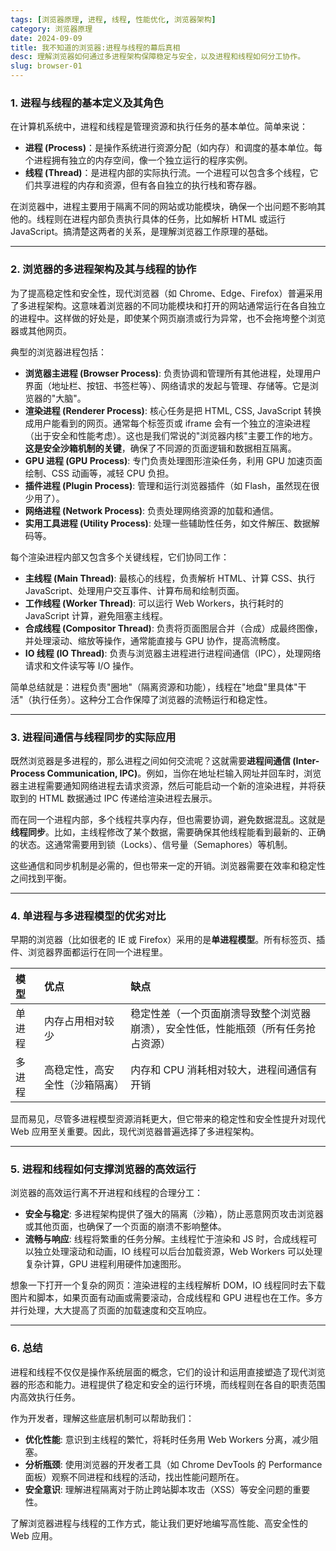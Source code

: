 ```yaml
---
tags: [浏览器原理, 进程, 线程, 性能优化, 浏览器架构]
category: 浏览器原理
date: 2024-09-09
title: 我不知道的浏览器:进程与线程的幕后真相
desc: 理解浏览器如何通过多进程架构保障稳定与安全，以及进程和线程如何分工协作。
slug: browser-01
---
```


### 1. 进程与线程的基本定义及其角色

在计算机系统中，进程和线程是管理资源和执行任务的基本单位。简单来说：

-   **进程 (Process)**：是操作系统进行资源分配（如内存）和调度的基本单位。每个进程拥有独立的内存空间，像一个独立运行的程序实例。
-   **线程 (Thread)**：是进程内部的实际执行流。一个进程可以包含多个线程，它们共享进程的内存和资源，但有各自独立的执行栈和寄存器。

在浏览器中，进程主要用于隔离不同的网站或功能模块，确保一个出问题不影响其他的。线程则在进程内部负责执行具体的任务，比如解析 HTML 或运行 JavaScript。搞清楚这两者的关系，是理解浏览器工作原理的基础。

---

### 2. 浏览器的多进程架构及其与线程的协作

为了提高稳定性和安全性，现代浏览器（如 Chrome、Edge、Firefox）普遍采用了多进程架构。这意味着浏览器的不同功能模块和打开的网站通常运行在各自独立的进程中。这样做的好处是，即使某个网页崩溃或行为异常，也不会拖垮整个浏览器或其他网页。

典型的浏览器进程包括：

-   **浏览器主进程 (Browser Process)**: 负责协调和管理所有其他进程，处理用户界面（地址栏、按钮、书签栏等）、网络请求的发起与管理、存储等。它是浏览器的"大脑"。
-   **渲染进程 (Renderer Process)**: 核心任务是把 HTML, CSS, JavaScript 转换成用户能看到的网页。通常每个标签页或 iframe 会有一个独立的渲染进程（出于安全和性能考虑）。这也是我们常说的"浏览器内核"主要工作的地方。**这是安全沙箱机制的关键**，确保了不同源的页面逻辑和数据相互隔离。
-   **GPU 进程 (GPU Process)**: 专门负责处理图形渲染任务，利用 GPU 加速页面绘制、CSS 动画等，减轻 CPU 负担。
-   **插件进程 (Plugin Process)**: 管理和运行浏览器插件（如 Flash，虽然现在很少用了）。
-   **网络进程 (Network Process)**: 负责处理网络资源的加载和通信。
-   **实用工具进程 (Utility Process)**: 处理一些辅助性任务，如文件解压、数据解码等。

每个渲染进程内部又包含多个关键线程，它们协同工作：

-   **主线程 (Main Thread)**: 最核心的线程，负责解析 HTML、计算 CSS、执行 JavaScript、处理用户交互事件、计算布局和绘制页面。
-   **工作线程 (Worker Thread)**: 可以运行 Web Workers，执行耗时的 JavaScript 计算，避免阻塞主线程。
-   **合成线程 (Compositor Thread)**: 负责将页面图层合并（合成）成最终图像，并处理滚动、缩放等操作，通常能直接与 GPU 协作，提高流畅度。
-   **IO 线程 (IO Thread)**: 负责与浏览器主进程进行进程间通信（IPC），处理网络请求和文件读写等 I/O 操作。

简单总结就是：进程负责"圈地"（隔离资源和功能），线程在"地盘"里具体"干活"（执行任务）。这种分工合作保障了浏览器的流畅运行和稳定性。

---

### 3. 进程间通信与线程同步的实际应用

既然浏览器是多进程的，那么进程之间如何交流呢？这就需要**进程间通信 (Inter-Process Communication, IPC)**。例如，当你在地址栏输入网址并回车时，浏览器主进程需要通知网络进程去请求资源，然后可能启动一个新的渲染进程，并将获取到的 HTML 数据通过 IPC 传递给渲染进程去展示。

而在同一个进程内部，多个线程共享内存，但也需要协调，避免数据混乱。这就是**线程同步**。比如，主线程修改了某个数据，需要确保其他线程能看到最新的、正确的状态。这通常需要用到锁（Locks）、信号量（Semaphores）等机制。

这些通信和同步机制是必需的，但也带来一定的开销。浏览器需要在效率和稳定性之间找到平衡。

---

### 4. 单进程与多进程模型的优劣对比

早期的浏览器（比如很老的 IE 或 Firefox）采用的是**单进程模型**。所有标签页、插件、浏览器界面都运行在同一个进程里。

| 模型       | 优点                      | 缺点                                       |
| :--------- | :------------------------ | :----------------------------------------- |
| 单进程     | 内存占用相对较少          | 稳定性差（一个页面崩溃导致整个浏览器崩溃），安全性低，性能瓶颈（所有任务抢占资源） |
| 多进程     | 高稳定性，高安全性（沙箱隔离） | 内存和 CPU 消耗相对较大，进程间通信有开销 |

显而易见，尽管多进程模型资源消耗更大，但它带来的稳定性和安全性提升对现代 Web 应用至关重要。因此，现代浏览器普遍选择了多进程架构。

---

### 5. 进程和线程如何支撑浏览器的高效运行

浏览器的高效运行离不开进程和线程的合理分工：

-   **安全与稳定**: 多进程架构提供了强大的隔离（沙箱），防止恶意网页攻击浏览器或其他页面，也确保了一个页面的崩溃不影响整体。
-   **流畅与响应**: 线程将繁重的任务分解。主线程忙于渲染和 JS 时，合成线程可以独立处理滚动和动画，IO 线程可以后台加载资源，Web Workers 可以处理复杂计算，GPU 进程利用硬件加速图形。

想象一下打开一个复杂的网页：渲染进程的主线程解析 DOM，IO 线程同时去下载图片和脚本，如果页面有动画或需要滚动，合成线程和 GPU 进程也在工作。多方并行处理，大大提高了页面的加载速度和交互响应。

---

### 6. 总结

进程和线程不仅仅是操作系统层面的概念，它们的设计和运用直接塑造了现代浏览器的形态和能力。进程提供了稳定和安全的运行环境，而线程则在各自的职责范围内高效执行任务。

作为开发者，理解这些底层机制可以帮助我们：

-   **优化性能**: 意识到主线程的繁忙，将耗时任务用 Web Workers 分离，减少阻塞。
-   **分析瓶颈**: 使用浏览器的开发者工具（如 Chrome DevTools 的 Performance 面板）观察不同进程和线程的活动，找出性能问题所在。
-   **安全意识**: 理解进程隔离对于防止跨站脚本攻击（XSS）等安全问题的重要性。

了解浏览器进程与线程的工作方式，能让我们更好地编写高性能、高安全性的 Web 应用。
